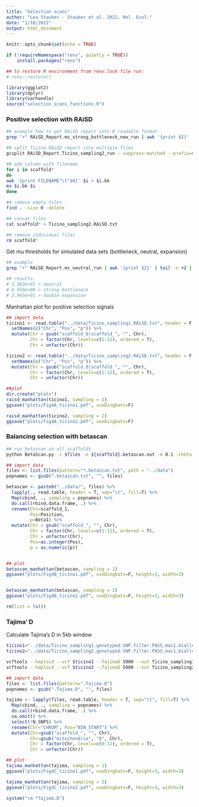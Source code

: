 ```yaml
---
title: "Selection scans"
author: "Lea Stauber - Stauber et al. 2022, Mol. Ecol."
date: "1/18/2022"
output: html_document
---
```


```r
knitr::opts_chunk$set(echo = TRUE)

if (!requireNamespace("renv", quietly = TRUE))
    install.packages("renv")

## to restore R environment from renv.lock file run:
# renv::restore()

library(ggplot2)
library(dplyr)
library(varhandle)
source("selection_scans_functions.R")
```

### Positive selection with RAiSD
```bash
## example how to get RAiSD report into R readable format
grep "+" RAiSD_Report.ms_strong_bottleneck_new_run | awk '{print $2}' | tail -n +2 | sort -grk1,1 | head

## split Ticino RAiSD report into multiple files
gcsplit RAiSD_Report.Ticino_sampling2_run --suppress-matched --prefix=scaffold_ /\/\// {*}

## add column with filename
for i in scaffold*
do 
awk '{print FILENAME"\t"$0}' $i > $i.bk
mv $i.bk $i
done

## remove empty files
find . -size 0 -delete

## concat files
cat scaffold* > Ticino_sampling2.RAiSD.txt

## remove individual files
rm scaffold*
```

Get mu thresholds for simulated data sets (bottleneck, neutral, expansion)
```bash
## example 
grep "+" RAiSD_Report.ms_neutral_run | awk '{print $2}' | tail -n +2 | sort -grk1,1 | head

## results:
# 3.383e+01 > neutral
# 6.950e+00 > strong bottleneck
# 2.943e+01 > double expansion
```

Manhattan plot for positive selection signals
```r
## import data
ticino1 <- read.table("../data/Ticino_sampling1.RAiSD.txt", header = F, sep = "\t") %>% 
  setNames(c("Chr", "Pos", "p")) %>% 
  mutate(Chr = gsub("scaffold_0|scaffold_", "", Chr),
         Chr = factor(Chr, levels=c(1:12), ordered = T),
         Chr = unfactor(Chr))

ticino2 <- read.table("../data/Ticino_sampling2.RAiSD.txt", header = F, sep = "\t") %>% 
  setNames(c("Chr", "Pos", "p")) %>% 
  mutate(Chr = gsub("scaffold_0|scaffold_", "", Chr),
         Chr = factor(Chr, levels=c(1:12), ordered = T),
         Chr = unfactor(Chr))

##plot
dir.create("plots")
raisd_manhattan(ticino1, sampling = 1)
ggsave("plots/Fig4A_ticino1.pdf", useDingbats=F)

raisd_manhattan(ticino2, sampling = 2)
ggsave("plots/Fig4A_ticino2.pdf", useDingbats=F)
```


### Balancing selection with betascan
```bash
## run betascan on all scaffolds
python BetaScan.py -i $files -o ${scaffold}.betascan.out -m 0.1 -theta 558 -p 20
```

```r
## import data
files <- list.files(pattern="*.betascan.txt", path = "../data")
popnames <- gsub(".betascan.txt", "", files)

betascan <- paste0("../data/", files) %>% 
  lapply(., read.table, header = T, sep="\t", fill=T) %>% 
  Map(cbind, ., sampling = popnames) %>% 
  do.call(rbind.data.frame, .) %>% 
  rename(Chr=scaffold_1,
         Pos=Position,
         p=Beta1) %>% 
  mutate(Chr = gsub("scaffold_", "", Chr),
         Chr = factor(Chr, levels=c(1:12), ordered = T),
         Chr = unfactor(Chr),
         Pos=as.integer(Pos),
         p = as.numeric(p))


## plot
betascan_manhattan(betascan, sampling = 1)
ggsave("plots/Fig4B_ticino1.pdf", useDingbats=F, height=3, width=3)


betascan_manhattan(betascan, sampling = 2)
ggsave("plots/Fig4B_ticino2.pdf", useDingbats=F, height=3, width=3)

rm(list = ls())
```

### Tajima' D
Calculate Tajima's D in 5kb window
```bash
ticino1="../data/Ticino_sampling1.genotyped.SNP.filter.PASS.mac1.biallelic.DP.GQ.AD.removeMAT.recode.vcf"
ticino2="../data/Ticino_sampling2.genotyped.SNP.filter.PASS.mac1.biallelic.DP.GQ.AD.removeMAT.recode.vcf"

vcftools --haploid --vcf $ticino1 --TajimaD 5000 --out Ticino_sampling1
vcftools --haploid --vcf $ticino2 --TajimaD 5000 --out Ticino_sampling2
```


```r

## import data
files <- list.files(pattern=".Tajima.D")
popnames <- gsub(".Tajima.D", "", files)

tajima <- lapply(files, read.table, header = T, sep="\t", fill=T) %>% 
  Map(cbind, ., sampling = popnames) %>% 
  do.call(rbind.data.frame, .) %>% 
  na.omit() %>% 
  select(!N_SNPS) %>% 
  rename(Chr="CHROM", Pos="BIN_START") %>% 
  mutate(Chr=gsub("scaffold_", "", Chr),
         Chr=gsub("mitochondria", "0", Chr),
         Chr = factor(Chr, levels=c(0:12), ordered = T),
         Chr = unfactor(Chr))

## plot
tajima_manhattan(tajima, sampling = 1)
ggsave("plots/Fig4C_ticino1.pdf", useDingbats=F, height=3, width=3)

tajima_manhattan(tajima, sampling = 2)
ggsave("plots/Fig4C_ticino2.pdf", useDingbats=F, height=3, width=3)

system("rm *Tajima.D")
```


